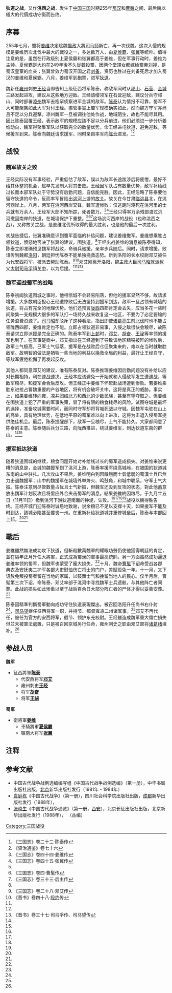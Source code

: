 {{infobox military conflict
|conflict    =狄道之战
|partof      =第八次[[姜维北伐|姜维北伐]]
|image       =
|caption     =
|date        =魏正元二年八月辛亥日至九月甲辰日<ref>《三國志·魏書·三少帝紀》</ref><br>255年9月19日—11月11日<ref>《资治通鉴》卷七十六：八月，維將數萬人至枹罕，趨狄道。……九月，甲辰，維遁走，城中將士乃得出。</ref>
|place       =中国今[[甘肃|甘肃]]附近
|coordinates =
|map_type    =
|map_relief  =
|latitude    =
|longitude   =
|map_size    =
|map_marksize =
|map_caption =
|map_label   =
|territory   =
|result      =曹魏胜
|status      =
|combatants_header =
|combatant1  =[[曹魏|曹魏]]
|combatant2  =[[蜀汉|蜀汉]]
|commander1  =[[陳泰_(三國)|陈泰]]<br>[[王经|王经]]<br>[[邓艾|邓艾]]<br>[[胡奋|胡奋]]<br>[[王祕|王祕]]
|commander2  =[[姜维|姜维]]<br>[[夏侯霸|夏侯霸]]<br>[[张翼_(三国)|张翼]]
|strength1   =遠多于蜀军
|strength2   =数万
|casualties1 =数万
|casualties2 =輕微
|notes       =
}}

'''狄道之战'''，又作'''洮西之战'''，发生于[[中国|中国]][[三国|三国]]时期255年[[蜀汉|蜀汉]]和[[曹魏|曹魏]]之间，最后魏以極大的代價成功守衛而告终。

== 序幕 ==
255年七月，蜀将[[姜维|姜维]]决定趁魏[[摄政|摄政]]大將[[司马师|司马师]]新亡，再一次伐魏。这次入侵的规模是姜维历次北伐中最大的戰役之一，多达数万人，由[[夏侯霸|夏侯霸]]、[[张翼_(三国)|张翼]]等统帅。值得注意的是，虽然在行政级别上夏侯霸和张翼都高于姜维，但在军事行动时，姜维为主帅。夏侯霸是大約在249年後不久從魏投蜀，因两个堂甥女都嫁给蜀帝[[刘禅|刘禅]]，是蜀汉皇室的血亲；张翼曾效力蜀汉开国之君[[刘备|刘备]]，资历也胜过在刘备死后才加入蜀汉的姜维和夏侯霸。八月，姜维军到[[枹罕|枹罕]]，进军[[狄道|狄道]]。

魏新任[[雍州|雍州]]刺史[[王经|王经]]当即告知上级征西将军陈泰，称敌军同时从[[祁山|祁山]]、[[石营|石营]]、[[金城郡|金城]]三路发起进攻，建议从这些地方迎敌。王经请缨领军在石营迎敌，建议分兵守祁山、同时部署[[凉州|凉州]]魏军去枹罕侦察进军金城的敌军。[[陳泰_(三國)|陈泰]]认为情报不可靠，蜀军不大可能聚集如此大军对付王经。盡管事實上蜀军规模确实如此，然而魏方守军亦尚且不足以分兵迎擊。凉州魏军一旦被调往他处作战，地域陌生，故也不能尽其用。因此陈泰回覆王经，表示敌军的規模应該不足以分兵前进，他们必须进一步分析姜维动向，魏军得聚集军队以获取完全的数量优势。命王经进屯狄道，避免迎敌，等候援军到来。陈泰向魏廷请求援军，同时亲自率军向[[陈仓|陈仓]]进发。<ref name=SGZ22>《三国志》卷二十二·陈泰传</ref><ref name=ZZTJ76>《资治通鉴》卷七十六</ref>

== 战役 ==
=== 魏军故关之败 ===
王经实际没有军事经验，严重低估了敌军，误以为敌军长途跋涉后将疲倦，最好不给其休整的机会，趁早先发制人将其击败。王经因军队占有数量优势，敌军补给线过长而本部军队处于守势没有后勤问题，自信能完胜。因此，王经忽略了陈泰要他留守狄道的命令，反而率军冒险出[[洮河|洮河]]上游的[[故关|故关]]。故关在今甘肃[[临洮县|临洮县]]北，在洮河西岸上。八月，两军在洮河西岸交锋，魏军遭惨败：仅逃跑时淹死在洮河里的士兵就有万余人，王经军大部不知所踪，死者数万。<ref name=SGZ44>《三国志》卷四十四·姜维传</ref><ref name=SGZ45>《三国志》卷四十五·张翼传</ref>王经只得率万余残部渡过洮河撤回南岸的狄道，在城墙保护下重整。<ref name=SGZ22/><ref name=SGZ4>《三国志》卷四·曹髦传</ref><ref name=SGZ33>《三国志》卷三十三·后主传</ref>这场洮河西岸的战役（也称洮西之战），又称故关之战，是姜维北伐所取得的最大胜利，也是他的最后一次胜利。

初战告捷后，张翼准确意识到蜀军面临的补给问题，建议姜维撤军。姜维想乘胜占领狄道，愤怒地否决了张翼的建议，围狄道。<ref name=SGZ45/>王经出战姜维的消息被陈泰得知，陈泰立即准确预见魏军将战败，命骑兵驰援，亲率步兵随后。同时，请求增援。败讯传到魏都[[洛阳|洛阳]]，朝廷担忧陈泰不能单独挽救态势。新到洛阳的长水校尉邓艾被任为代安西将军，被派去帮助陈泰。<ref name=SGZ28>《三国志》卷二十八·邓艾传</ref><ref name=BJ48>《晋书》卷四十八·[[段灼|段灼]]传</ref>邓艾刚离开洛阳，魏主政大臣[[司马昭|司马昭]]就派叔父[[太尉|太尉]][[司马孚|司马孚]]镇[[关中|关中]]，以为后援。<ref name=ZZTJ76/><ref name=SGZ4/><ref name=BJ37>《晋书》卷三十七·司马孚传、司马望传</ref>

=== 魏军迎战蜀军的战略 ===
陈泰初闻狄道围城之事时，他相信城不会轻易陷落，但他的援军显然不够，故请求增援。大多数朝臣担心王经遭惨败后无法坚持到援军到达，敌军一旦占领有城墙的狄道，将占有完全的地理优势。他们还预言[[凉州区|陇西]]四郡肯定会丢失，应当多花一些时间聚集一支规模大很多的军队打一场持久战来收复这一地区，不要为了必定要输的任务浪费资源了。[[司马昭|司马昭]]却驳斥了这种看法，指出即使[[诸葛亮|诸葛亮]]生前[[诸葛亮北伐|北伐]]时也不能占领陇西四郡，姜维肯定也不能。立即占领狄道非易事，入侵之敌很快会粮尽，故陈泰请求立即派援是完全正确的。陈泰率军到[[上邽|上邽]]时，[[邓艾|邓艾]]、[[胡奋|胡奋]]、[[王祕|王祕]]等率领的援军也到了。在军事磋商中，邓艾指出在王经遭到了导致该地区精锐被歼的惨败后，敌军士气极高，己军士气低落，援军是在战败后仓促聚集来的，难以在当时就取胜敌军。故明智的做法是牺牲一些当地的利益以挽救全局的利益，最好让王经自守，等敌军疲倦松懈了再发起反攻。

其他人都同意邓艾的建议，唯有陈泰反对。陈泰推理姜维因后勤问题没有补给以应对长期相持，利在速战速决。王经本应该避免一开始就和入侵敌军发生遭遇战，等敌军粮尽，和援军会合后反攻。但王经正中姜维下怀赶赴战场遭到惨败。若姜维乘胜东进抢占曹魏重要的产谷地区，将有机会破坏关中，这将是真正的威胁。事实上，如果姜维转向雍、凉并团结北方和西北的少数民族，甚至有望夺取之。但姜维在围狄道上犯了严重的军事失策，冒了将有限的粮食耗尽的风险。试图夺城是最坏的选择，准备攻城需要时间，而同时守军却将背城死战以守城。因魏军屯驻在山上的高处，具有地理优势，在低地平原的蜀军难以向上进攻，这将为击退入侵蜀军提供绝佳机会。最后，陈泰提醒部下，敌军一旦粮尽，士气不能持久。大家都同意了陈泰的主意。陈泰随后兵分三路，向陇西推进，绕过姜维军，到达狄道东南的群山。<ref name=SGZ22/><ref name=ZZTJ76/>

=== 援军抵达狄道 ===
随着狄道围城的继续，粮食问题开始对补给线过长的蜀军造成损失。对姜维来说更糟的消息是，金城的魏援军到了洮河上游，陈泰率援军绕高城岭，在被围的狄道城东南的山中驻扎。几次攻山不果后，姜维明白到因饑餓而士氣低弱的蜀漢士兵已無力击退魏援军；山中的魏援军在城墙外举烽火、鸣鼓角，和城中联系，守军士气大振。陈泰注意到尽管数量占优且士气新振，但魏军还没到反攻的状态，對此他蓄意放出魏军计划反攻且将里应外合夹击蜀军的消息。結果姜維終因粮尽，于九月廿五日（11月11日）撤到洮河下游狄道南面的钟堤，认败。<ref name=SGZ44/><ref name=SGZ33/><ref name=SGZ28/><ref name=BJ37/>战役以魏得胜告终。王经开城门迎陈泰时诚恳地致谢，说余粮已不足以支撑十天，如果援军不能及时到达，該城必陷甚至覆丧一州。在重新补给狄道城并重修城垒后，陈泰与本部回上邽。<ref name=SGZ22/><ref name=ZZTJ76/>

== 戰后 ==
姜維雖然無法成功攻下狄道，但斬殺數萬魏軍的耀眼功勞仍使他獲得朝廷的肯定，並在隔年正月升任大將軍，正式成為蜀漢的軍事最高統帥。另一方面虽然成功逼退姜维率领的蜀军，但魏军也蒙受了龐大损失。<ref name=BJ48/>十月，魏帝[[曹髦|曹髦]]下诏命受战各郡典农及安抚夷二护军各部大吏慰恤伤亡将士的门户，差赋役免一年。十一月，又下诏赦免叛投蜀者留在当地的家属，以鼓舞士气和挽留当地人的民心。仅半月后，曹髦第三次下诏，命陈泰、邓艾率部于洮河中寻找魏军士兵遗骸，与其他阵亡者同葬。此战的损失如此惨重以至于战后百余日大部分阵亡者的尸体才得以妥善安葬。<ref name=SGZ4/>

陈泰因精準判斷蜀軍動向成功守住狄道表現傑出，被召回洛阳升任尚书右仆射<ref name=SGZ22/>，[[司马望|司马望]]继任征西将军一职，并持节、都督雍凉二州诸军事。<ref name=BJ37/>邓艾不再代任，被任为官方的安西将军，假节、领护东羌校尉。王经雖造成魏军重大傷亡損失但並未被軍法處置，只是被召回京城另行任命，雍州刺史之职由邓艾部将[[诸葛绪|诸葛绪]]填补。<ref name=SGZ28/>

== 参战人员 ==
{{col-start}}
{{col-break}}

'''魏军'''
*征西將軍'''[[陈泰_(三国)|陈泰]]'''
**代安西将军'''[[邓艾|邓艾]]'''
**雍州刺史'''[[王经|王经]]'''
**将军'''[[胡奋|胡奋]]'''
**将军'''[[王祕|王祕]]''' 

{{col-break}}

'''蜀军'''
*衛將軍'''[[姜维|姜维]]'''
**車騎將軍'''[[夏侯霸|夏侯霸]]'''
**镇南大将军'''[[张翼_(三国)|张翼]]'''

{{col-end}}

== 注释 ==
{{reflist}}

== 参考文献 ==
*中国古代战争战例选编编写组《中国古代战争战例选编》（第一册），中华书局出版社出版，[[北京|北京]]新华出版社发行（1981年 - 1984年）
*[[袁庭栋|袁庭栋]]《中国古代战争》（第一册），四川社会科学院出版社出版，[[成都|成都]]新华出版社发行（1988年），{{ISBN|7-80524-058-2}}
*[[张晓生|张晓生]]《中国古代战争通览》（第一册，[[西安|西安]]），北京长征出版社出版，北京新华出版社发行（1988年），{{ISBN|7-80015-031-3}} （丛编）

{{三國戰役}}

[[Category:三国战役|Category:三国战役]]